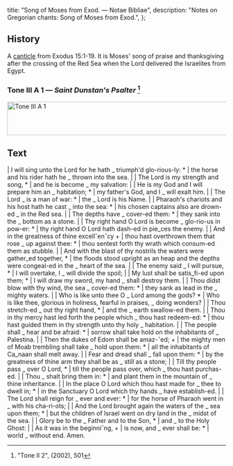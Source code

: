   title: "Song of Moses from Exod. — Notae Bibliae",
  description: "Notes on Gregorian chants: Song of Moses from Exod.",
};

<Initial text="Song of Moses from Exodus" />

## History

A [canticle](/glossary/liturgical-terms#canticle) from Exodus 15:1-19. It is Moses' song of praise and thanksgiving after the crossing of the Red Sea when the Lord delivered the Israelites from Egypt.

### Tone III A 1 — *Saint Dunstan's Psalter* [^1]

<Image
  src="/chants/tone-iii-a-1.svg"
  alt="Tone III A 1"
  width="600"
  height="77"
/>

## Text

<Poetry>
|  I will sing unto the Lord for he hath _ triumph'd glo-rious-ly: *
|  the horse and his rider hath he _ thrown into the sea.
|
|  The Lord is my strength and song, *
|  and he is become _ my salvation:
|
|  He is my God and I will prepare him an _ habitation; *
|  my father's God, and I _ will exalt him.
|
|  The Lord _ is a man of war: *
|  the _ Lord is his Name.
|
|  Pharaoh's chariots and his host hath he cast _ into the sea: *
|  his chosen captains also are drown-ed _ in the Red sea.
|
|  The depths have _ cover-ed them: *
|  they sank into the _ bottom as a stone.
|
|  Thy right hand O Lord is become _ glo-rio-us in pow-er: *
|  thy right hand O Lord hath dash-ed in pie_ces the enemy.
|
|  And in the greatness of thine excellˇenˇcy +
|  thou hast overthrown them that rose _ up against thee: *
|  thou sentest forth thy wrath which consum-ed them as stubble.
|
|  And with the blast of thy nostrils the waters were gather_ed together, *
|  the floods stood upright as an heap and the depths were congeal-ed in the _ heart of the sea.
|
|  The enemy said _ I will pursue, *
|  I will overtake, I _ will divide the spoil;
|
|  My lust shall be satis_fi-ed upon them; *
|  I will draw my sword, my hand _ shall destroy them.
|
|  Thou didst blow with thy wind, the sea _ cover-ed them: *
|  they sank as lead in the _ mighty waters.
|
|  Who is like unto thee O _ Lord among the gods? *
|  Who is like thee, glorious in holiness, fearful in praises, _ doing wonders?
|
|  Thou stretch-ed _ out thy right hand, *
|  and the _ earth swallow-ed them.
|
|  Thou in thy mercy hast led forth the people which _ thou hast redeem-ed: *
|  thou hast guided them in thy strength unto thy holy _ habitation.
|
|  The people shall _ hear and be afraid: *
|  sorrow shall take hold on the inhabitants of _ Palestina.
|
|  Then the dukes of Edom shall be amaz-ˇed; +
|  the mighty men of Moab trembling shall take _ hold upon them: *
|  all the inhabitants of Ca_naan shall melt away.
|
|  Fear and dread shall _ fall upon them: *
|  by the greatness of thine arm they shall be as _ still as a stone;
|
|  Till thy people pass _ over O Lord, *
|  till the people pass over, which _ thou hast purchas-ed.
|
|  Thou _ shalt bring them in: *
|  and plant them in the mountain of _ thine inheritance.
|
|  In the place O Lord which thou hast made for _ thee to dwell in; *
|  in the Sanctuary O Lord which thy hands _ have establish-ed.
|
|  The Lord shall reign for _ ever and ever: *
|  for the horse of Pharaoh went in _ with his cha-ri-ots;
|
|  And the Lord brought again the waters of the _ sea upon them; *
|  but the children of Israel went on dry land in the _ midst of the sea.
|
|  Glory be to the _ Father and to the Son, *
|  and _ to the Holy Ghost:
|
|  As it was in the beginniˇng, +
|  is now, and _ ever shall be: *
|  world _ without end. Amen.
</Poetry>

[^1]: "Tone II 2", *<Definition lang="english" anchor="saint-dunstans-psalter" text="Saint Dunstan's Plainsong Psalter" />* (2002), 501
